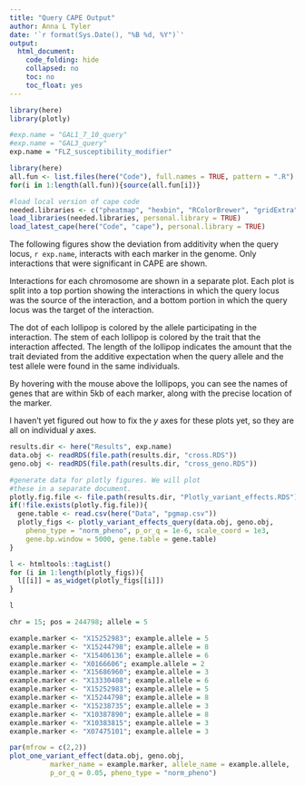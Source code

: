 ```yaml
---
title: "Query CAPE Output"
author: Anna L Tyler
date: '`r format(Sys.Date(), "%B %d, %Y")`'
output: 
  html_document:
    code_folding: hide
    collapsed: no
    toc: no
    toc_float: yes
---
```


```r
library(here)
library(plotly)

#exp.name = "GAL1_7_10_query"
#exp.name = "GAL3_query"
exp.name = "FLZ_susceptibility_modifier"

```


```r
library(here)
all.fun <- list.files(here("Code"), full.names = TRUE, pattern = ".R")
for(i in 1:length(all.fun)){source(all.fun[i])}
```


```r
#load local version of cape code
needed.libraries <- c("pheatmap", "hexbin", "RColorBrewer", "gridExtra", "ggplot2")
load_libraries(needed.libraries, personal.library = TRUE)
load_latest_cape(here("Code", "cape"), personal.library = TRUE)
```

The following figures show the deviation from additivity when the 
query locus, `r exp.name`, interacts with each marker in the genome.
Only interactions that were significant in CAPE are shown. 

Interactions for each chromosome are shown in a separate plot.
Each plot is split into a top portion showing the interactions
in which the query locus was the source of the interaction, and a
bottom portion in which the query locus was the target of the 
interaction.

The dot of each lollipop is colored by the allele participating 
in the interaction. The stem of each lollipop is colored by the
trait that the interaction affected. The length of the lollipop
indicates the amount that the trait deviated from the additive
expectation when the query allele and the test allele were 
found in the same individuals.

By hovering with the mouse above the lollipops, you can see
the names of genes that are within 5kb of each marker, along
with the precise location of the marker.

I haven't yet figured out how to fix the $y$ axes for these plots
yet, so they are all on individual $y$ axes.

```r
results.dir <- here("Results", exp.name)
data.obj <- readRDS(file.path(results.dir, "cross.RDS"))
geno.obj <- readRDS(file.path(results.dir, "cross_geno.RDS"))

#generate data for plotly figures. We will plot
#these in a separate document. 
plotly.fig.file <- file.path(results.dir, "Plotly_variant_effects.RDS")
if(!file.exists(plotly.fig.file)){
  gene.table <- read.csv(here("Data", "pgmap.csv"))
  plotly_figs <- plotly_variant_effects_query(data.obj, geno.obj, 
    pheno_type = "norm_pheno", p_or_q = 1e-6, scale_coord = 1e3,
    gene.bp.window = 5000, gene.table = gene.table)
}
```

```r

l <- htmltools::tagList()
for (i in 1:length(plotly_figs)){ 
  l[[i]] = as_widget(plotly_figs[[i]])
}

l
```

```r
chr = 15; pos = 244798; allele = 5

example.marker <- "X15252983"; example.allele = 5
example.marker <- "X15244798"; example.allele = 8
example.marker <- "X15406136"; example.allele = 6
example.marker <- "X0166606"; example.allele = 2
example.marker <- "X15686960"; example.allele = 3
example.marker <- "X13330408"; example.allele = 6
example.marker <- "X15252983"; example.allele = 5
example.marker <- "X15244798"; example.allele = 8
example.marker <- "X15238735"; example.allele = 3
example.marker <- "X10387890"; example.allele = 8
example.marker <- "X10383815"; example.allele = 3
example.marker <- "X07475101"; example.allele = 3

par(mfrow = c(2,2))
plot_one_variant_effect(data.obj, geno.obj, 
          marker_name = example.marker, allele_name = example.allele,
          p_or_q = 0.05, pheno_type = "norm_pheno")

```

